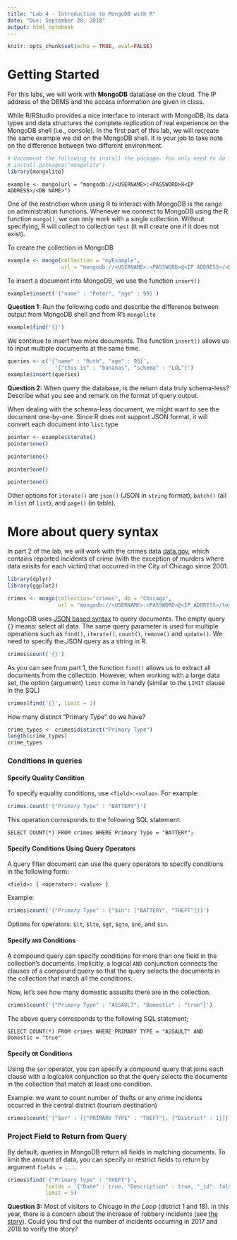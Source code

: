 ```yaml
---
title: "Lab 4 - Introduction to MongoDB with R"
date: "Due: September 28, 2018"
output: html_notebook
---
```


```r
knitr::opts_chunk$set(echo = TRUE, eval=FALSE)
```


# Getting Started

For this labs, we will work with **MongoDB** database on the cloud. The IP address of the DBMS and the access information are given in class.

While R/RStudio provides a nice interface to interact with MongoDB, its data types and data structures the complete replication of real experience on the MongoDB shell (i.e., console). In the first part of this lab, we will recreate the same example we did on the MongoDB shell. It is your job to take note on the difference between two different environment.

```r
# Uncomment the following to install the package. You only need to do it once.
# install.packages("mongolite")
library(mongolite)
```

```
example <- mongo(url = "mongodb://<USERNAME>:<PASSWORD>@<IP ADDRESS>/<DB NAME>")
```

One of the restriction when using R to interact with MongoDB is the range on administration functions. Whenever we connect to MongoDB using the R function `mongo()`, we can only work with a single collection. Without specifying, R will collect to collection `test` (it will create one if it does not exist).

To create the collection in MongoDB
```r
example <- mongo(collection = "myExample",
                 url = "mongodb://<USERNAME>:<PASSWORD>@<IP ADDRESS>/<DB NAME>")
```

To insert a document into MongoDB, we use the function `insert()`

```r
example$insert('{"name" : "Peter", "age" : 99}')
```

**Question 1:** Run the following code and describe the difference between output from MongoDB shell and from R's `mongolite`

```r
example$find('{}')
```

We continue to insert two more documents. The function `insert()` allows us to input multiple documents at the same time.

```r
queries <- c('{"name" : "Ruth", "age" : 93}',
               '{"this is" : "bananas", "schema" : "LOL"}') 
example$insert(queries)
```

**Question 2:** When query the database, is the return data truly schema-less? Describe what you see and remark on the format of query output.

When dealing with the schema-less document, we might want to see the document one-by-one. Since R does not support JSON format, it will convert each document into `list` type

```r
pointer <- example$iterate()
pointer$one()
```

```r
pointer$one()
```
```r
pointer$one()
```
```r
pointer$one()
```

Other options for `iterate()` are `json()` (JSON in `string` format), `batch()` (all in `list` of `list`), and `page()` (in table).

# More about query syntax

In part 2 of the lab, we will work with the crimes data [data.gov](https://catalog.data.gov/dataset/crimes-2001-to-present-398a4), which contains reported incidents of crime (with the exception of murders where data exisits for each victim) that occurred in the City of Chicago since 2001.

```r
library(dplyr)
library(ggplot2)

crimes <- mongo(collection="crimes", db = "Chicago",
                url = "mongodb://<USERNAME>:<PASSWORD>@<IP_ADDRESS>/test")
```

MongoDB uses [JSON based syntax](https://docs.mongodb.com/manual/tutorial/query-documents/) to query documents. The empty query `{}` means: select all data. The same query parameter is used for multiple operations such as `find()`, `iterate()`, `count()`, `remove()` and `update()`. We need to specify the JSON query as a string in R.

```r
crimes$count('{}')
```

As you can see from part 1, the function `find()` allows us to extract all documents from the collection. However, when working with a large data set, the option (argument) `limit` come in handy (similar to the `LIMIT` clause in the SQL)

```r
crimes$find('{}', limit = 3)
```

How many distinct "Primary Type" do we have?

```r
crime_types <- crimes$distinct("Primary Type")
length(crime_types)
crime_types
```

### Conditions in queries

#### Specify Quality Condition

To specify equality conditions, use `<field>:<value> `. For example:

```r
crimes.count('{"Primary Type" : "BATTERY"}')
```

This operation corresponds to the following SQL statement:

```
SELECT COUNT(*) FROM crimes WHERE Primary Type = "BATTERY";
```

#### Specify Conditions Using Query Operators

A query filter document can use the query operators to specify conditions in the following form:

```
<field>: { <operator>: <value> }
```

Example:

```r
crimes$count('{"Primary Type" : {"$in": ["BATTERY", "THEFT"]}}')
```

Options for operators: `$lt`, `$lte`, `$gt`, `$gte`, `$ne`, and `$in`.

#### Specify `AND` Conditions

A compound query can specify conditions for more than one field in the collection’s documents. Implicitly, a logical `AND` conjunction connects the clauses of a compound query so that the query selects the documents in the collection that match all the conditions.

Now, let’s see how many domestic assualts there are in the collection.

```r
crimes$count('{"Primary Type" : "ASSAULT", "Domestic" : "true"}')
```

The above query corresponds to the following SQL statement;

```
SELECT COUNT(*) FROM crimes WHERE PRIMARY TYPE = "ASSAULT" AND Domestic = "true"
```
#### Specify `OR` Conditions

Using the `$or` operator, you can specify a compound query that joins each clause with a logical`OR` conjunction so that the query selects the documents in the collection that match at least one condition.

Example: we want to count number of thefts or any crime incidents occurred in the central district (tourism destination)

```r
crimes$count('{"$or" : [{"PRIMARY TYPE" : "THEFT"}, {"District" : 1}]}')
```

### Project Field to Return from Query

By default, queries in MongoDB return all fields in matching documents. To limit the amount of data, you can specify or restrict fields to return by argument `fields = ...`.

```r
crimes$find('{"Primary Type" : "THEFT"}', 
            fields = '{"Date" : true, "Description" : true, "_id": false}',
            limit = 5)
```

**Question 3:** Most of visitors to Chicago in *the Loop* (district 1 and 18). In this year, there is a concern about the increase of robbery incidents (see [the story](http://www.chicagotribune.com/news/local/breaking/ct-met-chicago-violence-downtown-robberies-spike-20180328-story.html)). Could you find out the number of incidents occurring in 2017 and 2018 to verify the story?
